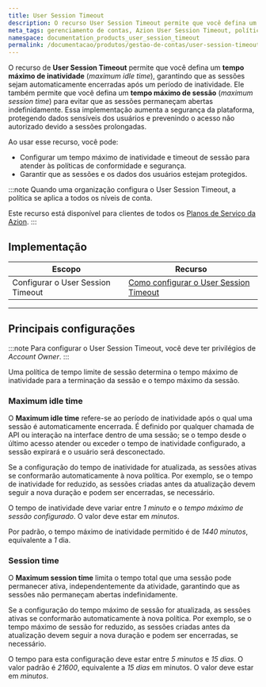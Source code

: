 ```yaml
---
title: User Session Timeout
description: O recurso User Session Timeout permite que você defina um tempo máximo de sessão para os usuários em sua organização.
meta_tags: gerenciamento de contas, Azion User Session Timeout, políticas de segurança
namespace: documentation_products_user_session_timeout
permalink: /documentacao/produtos/gestao-de-contas/user-session-timeout/
---
```



O recurso de **User Session Timeout** permite que você defina um **tempo máximo de inatividade** (*maximum idle time*), garantindo que as sessões sejam automaticamente encerradas após um período de inatividade. Ele também permite que você defina um **tempo máximo de sessão** (*maximum session time*) para evitar que as sessões permaneçam abertas indefinidamente. Essa implementação aumenta a segurança da plataforma, protegendo dados sensíveis dos usuários e prevenindo o acesso não autorizado devido a sessões prolongadas.

Ao usar esse recurso, você pode:

- Configurar um tempo máximo de inatividade e timeout de sessão para atender às políticas de conformidade e segurança.
- Garantir que as sessões e os dados dos usuários estejam protegidos.

:::note
Quando uma organização configura o User Session Timeout, a política se aplica a todos os níveis de conta.

Este recurso está disponível para clientes de todos os [Planos de Serviço da Azion](https://www.azion.com/pt-br/servicos-profissionais/).
:::

## Implementação

| Escopo | Recurso |
| ----------- | ----------- |
| Configurar o User Session Timeout | [Como configurar o User Session Timeout](/pt-br/documentacao/produtos/guias/configurar-user-session-timeout/) |

---

## Principais configurações

:::note
Para configurar o User Session Timeout, você deve ter privilégios de *Account Owner*.
:::

Uma política de tempo limite de sessão determina o tempo máximo de inatividade para a terminação da sessão e o tempo máximo da sessão.

<LinkButton link="/pt-br/documentacao/produtos/guias/configurar-user-session-timeout/" label="Consulte o guia para configurar o User Session Timeout" severity="secondary" target="_blank" />

### Maximum idle time

O **Maximum idle time** refere-se ao período de inatividade após o qual uma sessão é automaticamente encerrada. É definido por qualquer chamada de API ou interação na interface dentro de uma sessão; se o tempo desde o último acesso atender ou exceder o tempo de inatividade configurado, a sessão expirará e o usuário será desconectado.

Se a configuração do tempo de inatividade for atualizada, as sessões ativas se conformarão automaticamente à nova política. Por exemplo, se o tempo de inatividade for reduzido, as sessões criadas antes da atualização devem seguir a nova duração e podem ser encerradas, se necessário.

O tempo de inatividade deve variar entre *1 minuto* e o *tempo máximo de sessão configurado*. O valor deve estar em *minutos*.

Por padrão, o tempo máximo de inatividade permitido é de *1440 minutos*, equivalente a *1* dia.

### Session time

O **Maximum session time** limita o tempo total que uma sessão pode permanecer ativa, independentemente da atividade, garantindo que as sessões não permaneçam abertas indefinidamente.

Se a configuração do tempo máximo de sessão for atualizada, as sessões ativas se conformarão automaticamente à nova política. Por exemplo, se o tempo máximo de sessão for reduzido, as sessões criadas antes da atualização devem seguir a nova duração e podem ser encerradas, se necessário.

O tempo para esta configuração deve estar entre *5 minutos* e *15 dias*. O valor padrão é *21600*, equivalente a *15 dias* em minutos. O valor deve estar em *minutos*.